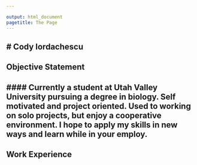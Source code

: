 ```yaml
---

output: html_document
pagetitle: The Page
---
```


# Cody Iordachescu
---
## **Objective Statement**

#### Currently a student at Utah Valley University pursuing a degree in biology. Self motivated and project oriented. Used to working on solo projects, but enjoy a cooperative environment. I hope to apply my skills in new ways and learn while in your employ. 
---
## **Work Experience**
